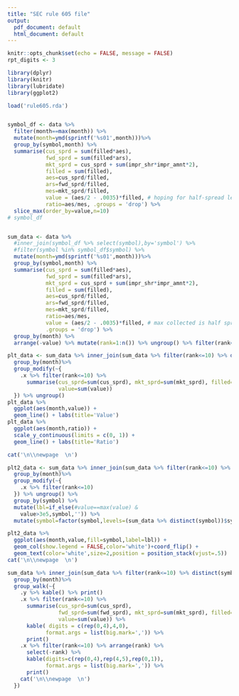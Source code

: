 ```yaml
---
title: "SEC rule 605 file"
output:
  pdf_document: default
  html_document: default
---
```


```r
knitr::opts_chunk$set(echo = FALSE, message = FALSE)
rpt_digits <- 3
```

```r
library(dplyr)
library(knitr)
library(lubridate)
library(ggplot2)

load('rule605.rda')


symbol_df <- data %>%
  filter(month==max(month)) %>%
  mutate(month=ymd(sprintf('%s01',month)))%>%
  group_by(symbol,month) %>%
  summarise(cus_sprd = sum(filled*aes),
            fwd_sprd = sum(filled*ars),
            mkt_sprd = cus_sprd + sum(impr_shr*impr_amnt*2),
            filled = sum(filled),
            aes=cus_sprd/filled,
            ars=fwd_sprd/filled,
            mes=mkt_sprd/filled, 
            value = (aes/2 - .0035)*filled, # hoping for half-spread less cost
            ratio=aes/mes, .groups = 'drop') %>%
  slice_max(order_by=value,n=10) 
# symbol_df


sum_data <- data %>%
  #inner_join(symbol_df %>% select(symbol),by='symbol') %>%
  #filter(symbol %in% symbol_df$symbol) %>%
  mutate(month=ymd(sprintf('%s01',month)))%>%
  group_by(symbol,month) %>%
  summarise(cus_sprd = sum(filled*aes),
            fwd_sprd = sum(filled*ars),
            mkt_sprd = cus_sprd + sum(impr_shr*impr_amnt*2),
            filled = sum(filled),
            aes=cus_sprd/filled,
            ars=fwd_sprd/filled,
            mes=mkt_sprd/filled, 
            ratio=aes/mes, 
            value = (aes/2 - .0035)*filled, # max collected is half spread less cost
            .groups = 'drop') %>%
  group_by(month) %>%
  arrange(-value) %>% mutate(rank=1:n()) %>% ungroup() %>% filter(rank<=10)
```
```r
plt_data <- sum_data %>% inner_join(sum_data %>% filter(rank<=10) %>% distinct(symbol),by='symbol') %>%
  group_by(month)%>%
  group_modify(~{
    .x %>% filter(rank<=10) %>% 
      summarise(cus_sprd=sum(cus_sprd), mkt_sprd=sum(mkt_sprd), filled=sum(filled), ratio=cus_sprd/mkt_sprd,
                value=sum(value))
  }) %>% ungroup() 
plt_data %>% 
  ggplot(aes(month,value)) + 
  geom_line() + labs(title='Value') 
plt_data %>% 
  ggplot(aes(month,ratio)) + 
  scale_y_continuous(limits = c(0, 1)) + 
  geom_line() + labs(title='Ratio') 

cat('\n\\newpage  \n')
```
```r
plt2_data <- sum_data %>% inner_join(sum_data %>% filter(rank<=10) %>% distinct(symbol),by='symbol') %>%
  group_by(month)%>%
  group_modify(~{
    .x %>% filter(rank<=10) 
  }) %>% ungroup() %>%
  group_by(symbol) %>%
  mutate(lbl=if_else(#value==max(value) & 
    value>3e5,symbol,'')) %>%
  mutate(symbol=factor(symbol,levels=(sum_data %>% distinct(symbol))$symbol))

plt2_data %>%
  ggplot(aes(month,value,fill=symbol,label=lbl)) + 
  geom_col(show.legend = FALSE,color='white')+coord_flip() +
  geom_text(color='white',size=2,position = position_stack(vjust=.5))
cat('\n\\newpage  \n')

sum_data %>% inner_join(sum_data %>% filter(rank<=10) %>% distinct(symbol),by='symbol') %>%
  group_by(month)%>%
  group_walk(~{
    .y %>% kable() %>% print()
    .x %>% filter(rank<=10) %>% 
      summarise(cus_sprd=sum(cus_sprd), 
                fwd_sprd=sum(fwd_sprd), mkt_sprd=sum(mkt_sprd), filled=sum(filled), ratio=cus_sprd/mkt_sprd,
                value=sum(value)) %>%
      kable( digits = c(rep(0,4),4,0),
            format.args = list(big.mark=',')) %>% 
      print()
    .x %>% filter(rank<=10) %>% arrange(rank) %>% 
      select(-rank) %>%
      kable(digits=c(rep(0,4),rep(4,5),rep(0,1)),
            format.args = list(big.mark=',')) %>% 
      print()
    cat('\n\\newpage  \n')
  })


```
